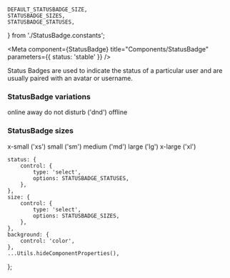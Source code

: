 
    DEFAULT_STATUSBADGE_SIZE,
    STATUSBADGE_SIZES,
    STATUSBADGE_STATUSES,
} from './StatusBadge.constants';


<Meta component={StatusBadge} title="Components/StatusBadge" parameters={{ status: 'stable' }} />

<Title>Status Badge</Title>

<Subtitle>
    Status Badges are used to indicate the status of a particular user and are usually paired with
    an avatar or username.
</Subtitle>

### StatusBadge variations

<ThemeProvider>
    <Grid padding={Spacing.symmetric({ vertical: 150 })} justify={'stretch'}>
        <Grid
            row
            padding={Spacing.symmetric({ vertical: 150, horizontal: 25 })}
            alignment={'center'}
            justify={'space-around'}
        >
            <Grid justify={'center'} alignment={'center'} flex={1}>
                <ShapeRoot width={200} height={200}>
                    <Grid justify={'center'} alignment={'center'} flex={1}>
                        <StatusBadge status={'online'} size={'xl'} />
                    </Grid>
                </ShapeRoot>
                <Text weight={'bold'}>online</Text>
            </Grid>
            <Grid justify={'center'} alignment={'center'} flex={1}>
                <ShapeRoot width={200} height={200}>
                    <Grid justify={'center'} alignment={'center'} flex={1}>
                        <StatusBadge status={'away'} size={'xl'} />
                    </Grid>
                </ShapeRoot>
                <Text weight={'bold'}>away</Text>
            </Grid>
            <Grid justify={'center'} alignment={'center'} flex={1}>
                <ShapeRoot width={200} height={200}>
                    <Grid justify={'center'} alignment={'center'} flex={1}>
                        <StatusBadge status={'dnd'} size={'xl'} />
                    </Grid>
                </ShapeRoot>
                <Text weight={'bold'}>do not disturb ('dnd')</Text>
            </Grid>
            <Grid justify={'center'} alignment={'center'} flex={1}>
                <ShapeRoot width={200} height={200}>
                    <Grid justify={'center'} alignment={'center'} flex={1}>
                        <StatusBadge status={'offline'} size={'xl'} />
                    </Grid>
                </ShapeRoot>
                <Text weight={'bold'}>offline</Text>
            </Grid>
        </Grid>
    </Grid>
</ThemeProvider>

### StatusBadge sizes

<ThemeProvider>
    <Grid padding={Spacing.symmetric({ vertical: 150 })} justify={'stretch'}>
        <Grid
            row
            padding={Spacing.symmetric({ vertical: 150, horizontal: 25 })}
            alignment={'center'}
            justify={'space-around'}
        >
            <Grid justify={'center'} alignment={'center'} flex={1}>
                <ShapeRoot width={150} height={150}>
                    <Grid justify={'center'} alignment={'center'} flex={1}>
                        <StatusBadge status={'online'} size={'xs'} />
                    </Grid>
                </ShapeRoot>
                <Text weight={'bold'}>x-small ('xs')</Text>
            </Grid>
            <Grid justify={'center'} alignment={'center'} flex={1}>
                <ShapeRoot width={150} height={150}>
                    <Grid justify={'center'} alignment={'center'} flex={1}>
                        <StatusBadge status={'online'} size={'sm'} />
                    </Grid>
                </ShapeRoot>
                <Text weight={'bold'}>small ('sm')</Text>
            </Grid>
            <Grid justify={'center'} alignment={'center'} flex={1}>
                <ShapeRoot width={150} height={150}>
                    <Grid justify={'center'} alignment={'center'} flex={1}>
                        <StatusBadge status={'online'} size={'md'} />
                    </Grid>
                </ShapeRoot>
                <Text weight={'bold'}>medium ('md')</Text>
            </Grid>
            <Grid justify={'center'} alignment={'center'} flex={1}>
                <ShapeRoot width={150} height={150}>
                    <Grid justify={'center'} alignment={'center'} flex={1}>
                        <StatusBadge status={'online'} size={'lg'} />
                    </Grid>
                </ShapeRoot>
                <Text weight={'bold'}>large ('lg')</Text>
            </Grid>
            <Grid justify={'center'} alignment={'center'} flex={1}>
                <ShapeRoot width={150} height={150}>
                    <Grid justify={'center'} alignment={'center'} flex={1}>
                        <StatusBadge status={'online'} size={'xl'} />
                    </Grid>
                </ShapeRoot>
                <Text weight={'bold'}>x-large ('xl')</Text>
            </Grid>
        </Grid>
    </Grid>
</ThemeProvider>

    status: {
        control: {
            type: 'select',
            options: STATUSBADGE_STATUSES,
        },
    },
    size: {
        control: {
            type: 'select',
            options: STATUSBADGE_SIZES,
        },
    },
    background: {
        control: 'color',
    },
    ...Utils.hideComponentProperties(),
};

<Canvas hidden>
    <Story
        name="Status Badge"
        argTypes={argTypes}
        args={{
            status: 'online',
            size: DEFAULT_STATUSBADGE_SIZE,
        }}
    >
        {(args) => <StatusBadge {...args} />}
    </Story>
</Canvas>
